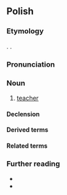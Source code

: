 ==Polish==
{{wp|lang=pl}}

===Etymology===
{{inh+|pl|sla-pro|*naučiteľь}}. {{surf|pl|nauczyć|-ciel}}.

===Pronunciation===
{{pl-p|na.uˈt͡ʂɨ.t͡ɕɛl|a=Pl-nauczyciel.ogg|h=na.u.czy.ciel}}

===Noun===
{{pl-noun|m-pr|f=nauczycielka}}

# [[teacher]]

====Declension====
{{pl-decl-noun-m-pr}}

====Derived terms====
{{col3|pl|nauczycielski|nauczycielstwo}}

====Related terms====
{{col3|pl|nauka|uczyć}}

===Further reading===
* {{R:pl:WSJP}}
* {{R:pl:PWN}}

{{C|pl|Education|Male occupations}}